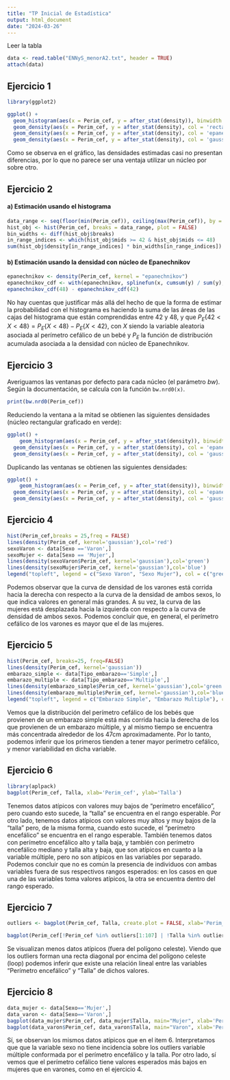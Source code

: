 ```yaml
---
title: "TP Inicial de Estadística"
output: html_document
date: "2024-03-26"
---
```


Leer la tabla

```r
data <- read.table("ENNyS_menorA2.txt", header = TRUE)
attach(data)
```

## Ejercicio 1

```r
library(ggplot2)

ggplot() +
  geom_histogram(aes(x = Perim_cef, y = after_stat(density)), binwidth = 1) +
  geom_density(aes(x = Perim_cef, y = after_stat(density), col = 'rectangular'), kernel = "rectangular") +
  geom_density(aes(x = Perim_cef, y = after_stat(density), col = 'epanechnikov'), kernel = "epanechnikov") +
  geom_density(aes(x = Perim_cef, y = after_stat(density), col = 'gaussian'), kernel = "gaussian")
```

Como se observa en el gráfico, las densidades estimadas casi no presentan diferencias, por lo que no parece ser una ventaja utilizar un núcleo por sobre otro.

## Ejercicio 2

#### a) Estimación usando el histograma

```r
data_range <- seq(floor(min(Perim_cef)), ceiling(max(Perim_cef)), by = 1)
hist_obj <- hist(Perim_cef, breaks = data_range, plot = FALSE)
bin_widths <- diff(hist_obj$breaks)
in_range_indices <- which(hist_obj$mids >= 42 & hist_obj$mids <= 48)
sum(hist_obj$density[in_range_indices] * bin_widths[in_range_indices])
```

#### b) Estimación usando la densidad con núcleo de Epanechnikov

```r
epanechnikov <- density(Perim_cef, kernel = "epanechnikov")
epanechnikov_cdf <- with(epanechnikov, splinefun(x, cumsum(y) / sum(y), method="monoH.FC"))
epanechnikov_cdf(48) - epanechnikov_cdf(42)
```

No hay cuentas que justificar más allá del hecho de que la forma de estimar la probabilidad con el histograma es haciendo la suma de las áreas de las cajas del histograma que están comprendidas entre 42 y 48, y que $P_E\{42 < X < 48\} = P_E\{X < 48\} - P_E\{X < 42\}$, con $X$ siendo la variable aleatoria asociada al perímetro cefálico de un bebé y $P_E$ la función de distribución acumulada asociada a la densidad con núcleo de Epanechnikov.

## Ejercicio 3

Averiguamos las ventanas por defecto para cada núcleo (el parámetro $bw$). Según la documentación, se calcula con la función $\texttt{bw.nrd0(x)}$.

```r
print(bw.nrd0(Perim_cef))
```

Reduciendo la ventana a la mitad se obtienen las siguientes densidades (núcleo rectangular graficado en verde):

```r
ggplot() +
    geom_histogram(aes(x = Perim_cef, y = after_stat(density)), binwidth = 1) + geom_density(aes(x = Perim_cef, y = after_stat(density)), col = "green", kernel = "rectangular", adjust = 0.5) + 
  geom_density(aes(x = Perim_cef, y = after_stat(density), col = 'epanechnikov'), kernel = "epanechnikov", adjust = 0.5) +
  geom_density(aes(x = Perim_cef, y = after_stat(density), col = 'gaussian'), kernel = "gaussian", adjust = 0.5)
```

Duplicando las ventanas se obtienen las siguientes densidades:

```r
ggplot() +
    geom_histogram(aes(x = Perim_cef, y = after_stat(density)), binwidth = 1) + geom_density(aes(x = Perim_cef, y = after_stat(density)), col = 'green', kernel = "rectangular", adjust = 2) + 
  geom_density(aes(x = Perim_cef, y = after_stat(density), col = 'epanechnikov'), kernel = "epanechnikov", adjust = 2) +
  geom_density(aes(x = Perim_cef, y = after_stat(density), col = 'gaussian'), kernel = "gaussian", adjust = 2)
```

## Ejercicio 4

```r
hist(Perim_cef,breaks = 25,freq = FALSE)
lines(density(Perim_cef, kernel='gaussian'),col='red')
sexoVaron <- data[Sexo =='Varon',]
sexoMujer <- data[Sexo == 'Mujer',]
lines(density(sexoVaron$Perim_cef, kernel='gaussian'),col='green')
lines(density(sexoMujer$Perim_cef, kernel='gaussian'),col='blue')
legend("topleft", legend = c("Sexo Varon", "Sexo Mujer"), col = c("green", "blue"), lty = 1, lwd = 2)
```

Podemos observar que la curva de densidad de los varones está corrida hacia la derecha con respecto a la curva de la densidad de ambos sexos, lo que indica valores en general más grandes. A su vez, la curva de las mujeres está desplazada hacia la izquierda con respecto a la curva de densidad de ambos sexos. Podemos concluir que, en general, el perímetro cefálico de los varones es mayor que el de las mujeres.

## Ejercicio 5

```r
hist(Perim_cef, breaks=25, freq=FALSE)
lines(density(Perim_cef, kernel='gaussian'))
embarazo_simple <- data[Tipo_embarazo=='Simple',]
embarazo_multiple <- data[Tipo_embarazo=='Multiple',]
lines(density(embarazo_simple$Perim_cef, kernel='gaussian'),col='green')
lines(density(embarazo_multiple$Perim_cef, kernel='gaussian'),col='blue')
legend("topleft", legend = c("Embarazo Simple", "Embarazo Multiple"), col = c("green", "blue"), lty = 1, lwd = 2)
```

Vemos que la distribución del perímetro cefálico de los bebés que provienen de un embarazo simple está más corrida hacia la derecha de los que provienen de un embarazo múltiple, y al mismo tiempo se encuentra más concentrada alrededor de los 47cm aproximadamente. Por lo tanto, podemos inferir que los primeros tienden a tener mayor perímetro cefálico, y menor variabilidad en dicha variable.

## Ejercicio 6

```r
library(aplpack)
bagplot(Perim_cef, Talla, xlab='Perim_cef', ylab='Talla')
```

Tenemos datos atípicos con valores muy bajos de "perímetro encefálico", pero cuando esto sucede, la "talla" se encuentra en el rango esperable. Por otro lado, tenemos datos atípicos con valores muy altos y muy bajos de la "talla" pero, de la misma forma, cuando esto sucede, el "perímetro encefálico" se encuentra en el rango esperable. También tenemos datos con perímetro encefálico alto y talla baja, y también con perímetro encefálico mediano y talla alta y baja, que son atípicos en cuanto a la variable múltiple, pero no son atípicos en las variables por separado. Podemos concluir que no es común la presencia de individuos con ambas variables fuera de sus respectivos rangos esperados: en los casos en que una de las variables toma valores atípicos, la otra se encuentra dentro del rango esperado.

## Ejercicio 7

```r
outliers <- bagplot(Perim_cef, Talla, create.plot = FALSE, xlab='Perim_cef', ylab='Talla')$pxy.outlier

bagplot(Perim_cef[!Perim_cef %in% outliers[1:107] | !Talla %in% outliers[108:214]], Talla[!Perim_cef %in% outliers[1:107] | !Talla %in% outliers[108:214]], xlab='Perim_cef', ylab='Talla')
```

Se visualizan menos datos atípicos (fuera del polígono celeste). Viendo que los outliers forman una recta diagonal por encima del polígono celeste (loop) podemos inferir que existe una relación lineal entre las variables "Perímetro encefálico" y "Talla" de dichos valores.

## Ejercicio 8

```r
data_mujer <- data[Sexo=='Mujer',]
data_varon <- data[Sexo=='Varon',]
bagplot(data_mujer$Perim_cef, data_mujer$Talla, main="Mujer", xlab='Perim_cef', ylab='Talla')
bagplot(data_varon$Perim_cef, data_varon$Talla, main="Varon", xlab='Perim_cef', ylab='Talla')
```

Sí, se observan los mismos datos atípicos que en el item 6. Interpretamos que que la variable sexo no tiene incidencia sobre los outliers variable múltiple conformada por el perímetro encefálico y la talla. Por otro lado, sí vemos que el perímetro cefálico tiene valores esperados más bajos en mujeres que en varones, como en el ejercicio 4.
